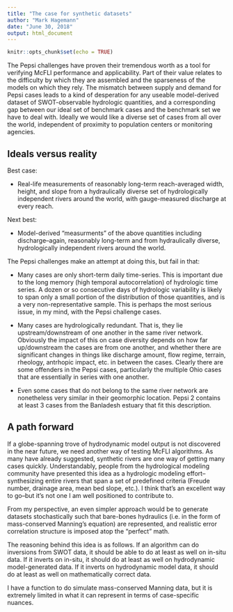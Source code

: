 ```yaml
---
title: "The case for synthetic datasets"
author: "Mark Hagemann"
date: "June 30, 2018"
output: html_document
---
```


```r
knitr::opts_chunk$set(echo = TRUE)
```

The Pepsi challenges have proven their tremendous worth as a tool for verifying McFLI performance and applicability. Part of their value relates to the difficulty by which they are assembled and the sparseness of the models on which they rely. The mismatch between supply and demand for Pepsi cases leads to a kind of desperation for any useable model-derived dataset of SWOT-observable hydrologic quantities, and a corresponding gap between our ideal set of benchmark cases and the benchmark set we have to deal with. Ideally we would like a diverse set of cases from all over the world, independent of proximity to population centers or monitoring agencies. 

## Ideals versus reality 

Best case:

- Real-life measurements of reasonably long-term reach-averaged width, height, and slope from a hydraulically diverse set of hydrologically independent rivers around the world, with gauge-measured discharge at every reach. 

Next best:

- Model-derived "measurments" of the above quantities including discharge--again, reasonably long-term and from hydraulically diverse, hydrologically independent rivers around the world. 

The Pepsi challenges make an attempt at doing this, but fail in that:

- Many cases are only short-term daily time-series. This is important due to the long memory (high temporal autocorrelation) of hydrologic time series. A dozen or so consecutive days of hydrologic variability is likely to span only a small portion of the distribution of those quantities, and is a very non-representative sample. This is perhaps the most serious issue, in my mind, with the Pepsi challenge cases. 

- Many cases are hydrologically redundant. That is, they lie upstream/downstream of one another in the same river network. Obviously the impact of this on case diversity depends on how far up/downstream the cases are from one another, and whether there are significant changes in things like discharge amount, flow regime, terrain, rheology, antrhopic impact, etc. in between the cases. Clearly there are some offenders in the Pepsi cases, particularly the multiple Ohio cases that are essentially in series with one another. 

- Even some cases that do not belong to the same river network are nonetheless very similar in their geomorphic location. Pepsi 2 contains at least 3 cases from the Banladesh estuary that fit this description. 

## A path forward

If a globe-spanning trove of hydrodynamic model output is not discovered in the near future, we need another way of testing McFLI algorithms. As many have already suggested, synthetic rivers are one way of getting many cases quickly. Understandably, people from the hydrological modeling community have presented this idea as a hydrologic modeling effort--synthesizing entire rivers that span a set of predefined criteria (Freude number, drainage area, mean bed slope, etc.). I think that's an excellent way to go--but it's not one I am well positioned to contribute to. 

From my perspective, an even simpler approach would be to generate datasets stochastically such that bare-bones hydraulics (i.e. in the form of mass-conserved Manning's equation) are represented, and realistic error correlation structure is imposed atop the "perfect" math. 

The reasoning behind this idea is as follows. If an algorithm can do inversions from SWOT data, it should be able to do at least as well on in-situ data. If it inverts on in-situ, it should do at least as well on hydrodynamic model-generated data. If it inverts on hydrodynamic model data, it should do at least as well on mathematically correct data. 


I have a function to do simulate mass-conserved Manning data, but it is extremely limited in what it can represent in terms of case-specific nuances. 

```r

```


